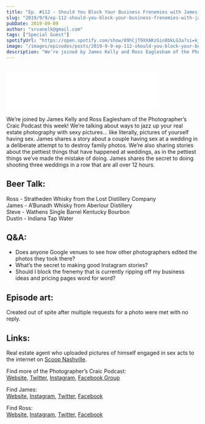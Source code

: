```yaml
---
title: "Ep. #112 - Should You Block Your Business Frenemies with James Kelly and Ross Eaglesham of the Photographer's Craic Podcast"
slug: "2019/9/9/ep-112-should-you-block-your-business-frenemies-with-james-kelly-and-ross-eaglesham-of-the-photographers-craic-podcast"
pubDate: 2019-09-09
author: "srvanelk@gmail.com"
tags: ["Special Guest"]
spotifyUrl: "https://open.spotify.com/show/09hCjT9XXAKzGin8bkLG3a?si=kjRZvQ1JTb6Ov3HVzSSlWA"
image: "/images/episodes/posts/2019-9-9-ep-112-should-you-block-your-business-frenemies-with-james-kelly-and-ross-eaglesham-of-the-photographers-craic-podcast/PCP_Crazy+image.webp"
description: "We’re joined by James Kelly and Ross Eaglesham of the Photographer’s Craic Podcast this week! We’re talking about ways to jazz up your real estate photography with sexy pictures… like literally, pictures of yourself having sex. James shares a story about a couple having sex at a wedding in a deliberate attempt to to destroy family photos. We’re also sharing stories about the pettiest things that have happened at weddings, as in the pettiest things we’ve made the mistake of doing. James shares the secret to doing shooting three weddings in a row that are all over 12 hours."
---
```


<figure>
  <img src="/images/episodes/posts/2019-9-9-ep-112-should-you-block-your-business-frenemies-with-james-kelly-and-ross-eaglesham-of-the-photographers-craic-podcast/PCP_Crazy+image.webp" alt="" />
</figure>
<iframe class="embedly-embed" src="//cdn.embedly.com/widgets/media.html?src=https%3A%2F%2Fanchor.fm%2Fweddingphotohangover%2Fembed%2Fepisodes%2FEp--112---Should-You-Block-Your-Business-Frenemies-with-James-Kelly-and-Ross-Eaglesham-of-the-Photographers-Craic-Podcast-e5aah1&url=https%3A%2F%2Fanchor.fm%2Fweddingphotohangover%2Fepisodes%2FEp--112---Should-You-Block-Your-Business-Frenemies-with-James-Kelly-and-Ross-Eaglesham-of-the-Photographers-Craic-Podcast-e5aah1&image=https%3A%2F%2Fd3t3ozftmdmh3i.cloudfront.net%2Fproduction%2Fpodcast_uploaded_episode400%2F805714%2F805714-1568060922503-938e41c5d7b6.jpg&key=61d05c9d54e8455ea7a9677c366be814&type=text%2Fhtml&schema=anchor&wmode=opaque" width="400" height="102" scrolling="no" frameborder="0" allow="autoplay; fullscreen" allowfullscreen="true"></iframe>

We’re joined by James Kelly and Ross Eaglesham of the Photographer’s Craic Podcast this week! We’re talking about ways to jazz up your real estate photography with sexy pictures… like literally, pictures of yourself having sex. James shares a story about a couple having sex at a wedding in a deliberate attempt to to destroy family photos. We’re also sharing stories about the pettiest things that have happened at weddings, as in the pettiest things we’ve made the mistake of doing. James shares the secret to doing shooting three weddings in a row that are all over 12 hours.

## Beer Talk:  
Ross - Stratheden Whisky from the Lost Distillery Company  
James - A’Bunadh Whisky from Aberlour Distillery  
Steve - Wathens Single Barrel Kentucky Bourbon  
Dustin - Indiana Tap Water

## Q&A:
- Does anyone Google venues to see how other photographers edited the photos they took there?
- What’s the secret to making good Instagram stories?
- Should I block the frenemy that is currently ripping off my business ideas and pricing pages word for word?

## Episode art: 
Created out of spite after multiple requests for a photo were met with no reply.

## Links:
Real estate agent who uploaded pictures of himself engaged in sex acts to the internet on [Scoop Nashville](https://www.scoopnashville.com/2019/08/realtor-publishes-photo-of-him-engaged-in-sex-act-in-listing-for-nashville-home/).

Find more of the Photographer’s Craic Podcast:  
[Website](https://www.thephotographerscraic.com/), [Twitter](https://twitter.com/Thephotocraic), [Instagram](https://www.instagram.com/photographerscraic/), [Facebook Group](https://www.facebook.com/groups/thephotographerscraic/)

Find James:   
[Website](https://jameskelly.co/), [Instagram](https://www.instagram.com/jameskelly_photo/), [Twitter](https://twitter.com/jameskellyphoto), [Facebook](https://www.facebook.com/jameskellyphotography)

Find Ross:  
[Website](https://www.eagleshamphotography.com/), [Instagram](https://www.instagram.com/eagleshamphotography/), [Twitter](https://twitter.com/rosseaglesham), [Facebook](https://www.facebook.com/EagleshamPhotography/)

